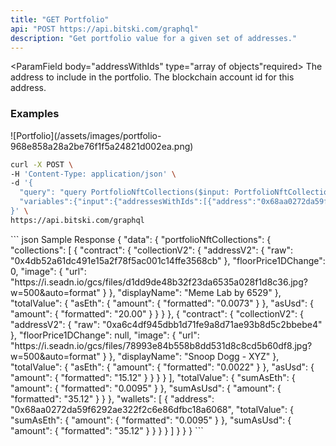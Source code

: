 ```yaml
---
title: "GET Portfolio"
api: "POST https://api.bitski.com/graphql"
description: "Get portfolio value for a given set of addresses."
---
```


<ParamField header="content-type" type="string" default="application/json" />

<ParamField body="addressWithIds" type="array of objects"required>
  <Expandable title="properties">
    <ResponseField name="address" type="string" required>
      The address to include in the portfolio.
    </ResponseField>
    <ResponseField name="blockchainAccountId" type="string" required>
      The blockchain account id for this address.
    </ResponseField>
  </Expandable>
</ParamField>


### Examples

<Frame>
  ![Portfolio](/assets/images/portfolio-968e858a28a2be76f1f5a24821d002ea.png)
</Frame>


<RequestExample>

```bash Request
curl -X POST \
-H 'Content-Type: application/json' \
-d '{
  "query": "query PortfolioNftCollections($input: PortfolioNftCollectionsInput!) {\n  portfolioNftCollections(input: $input) {\n    collections {\n      contract {\n        collectionV2 {\n          addressV2 {\n            ... on EVMAddress {\n              raw\n            }\n          }\n          floorPrice1DChange\n          image {\n            url\n          }\n        }\n        displayName\n      }\n      totalValue {\n        asEth {\n          amount {\n            formatted\n          }\n        }\n        asUsd {\n          amount {\n            formatted\n          }\n        }\n      }\n    }\n    totalValue {\n      sumAsEth {\n        amount {\n          formatted\n        }\n      }\n      sumAsUsd {\n        amount {\n          formatted\n        }\n      }\n    }\n    wallets {\n      address\n      totalValue {\n        sumAsEth {\n          amount {\n            formatted\n          }\n        }\n        sumAsUsd {\n          amount {\n            formatted\n          }\n        }\n      }\n    }\n  }\n}\n",
  "variables":{"input":{"addressesWithIds":[{"address":"0x68aa0272da59f6292ae322f2c6e86dfbc18a6068","blockchainAccountId":"ed26316d-4fe6-4eb1-b4f7-4fd60b60bcbd"}]}},"operationName":"PortfolioNftCollections"
}' \
https://api.bitski.com/graphql
```

</RequestExample>

<ResponseExample>
``` json Sample Response
{
  "data": {
    "portfolioNftCollections": {
      "collections": [
      {
          "contract": {
            "collectionV2": {
              "addressV2": {
                "raw": "0x4db52a61dc491e15a2f78f5ac001c14ffe3568cb"
              },
              "floorPrice1DChange": 0,
              "image": {
                "url": "https://i.seadn.io/gcs/files/d1dd9de48b32f23da6535a028f1d8c36.jpg?w=500&auto=format"
              }
            },
            "displayName": "Meme Lab by 6529"
          },
          "totalValue": {
            "asEth": {
              "amount": {
                "formatted": "0.0073"
              }
            },
            "asUsd": {
              "amount": {
                "formatted": "20.00"
              }
            }
          }
        },
        {
          "contract": {
            "collectionV2": {
              "addressV2": {
                "raw": "0xa6c4df945dbb1d71fe9a8d71ae93b8d5c2bbebe4"
              },
              "floorPrice1DChange": null,
              "image": {
                "url": "https://i.seadn.io/gcs/files/78993e84b558b8dd531d8c8cd5b60df8.jpg?w=500&auto=format"
              }
            },
            "displayName": "Snoop Dogg - XYZ"
          },
          "totalValue": {
            "asEth": {
              "amount": {
                "formatted": "0.0022"
              }
            },
            "asUsd": {
              "amount": {
                "formatted": "15.12"
              }
            }
          }
        }
      ],
      "totalValue": {
        "sumAsEth": {
          "amount": {
            "formatted": "0.0095"
          }
        },
        "sumAsUsd": {
          "amount": {
            "formatted": "35.12"
          }
        }
      },
      "wallets": [
        {
          "address": "0x68aa0272da59f6292ae322f2c6e86dfbc18a6068",
          "totalValue": {
            "sumAsEth": {
              "amount": {
                "formatted": "0.0095"
              }
            },
            "sumAsUsd": {
              "amount": {
                "formatted": "35.12"
              }
            }
          }
        }
      ]
    }
  }
}
```
</ResponseExample>
